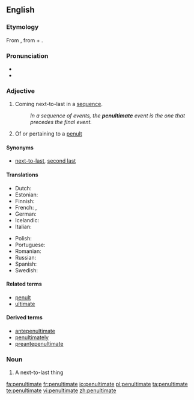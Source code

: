 {{was wotd|2006|November|29}}
==English==

===Etymology===
From {{L.}} {{term|paenultimus}}, from {{term|paene||almost}} + {{term|ultimus||last}}.

===Pronunciation===
* {{IPA|/pɪ'nʌltɪmət/}}
* {{audio|en-us-penultimate.ogg|Audio (US)}}

===Adjective===
{{en-adj|-}}

# Coming next-to-last in a [[sequence]].
#: ''In a sequence of events, the '''penultimate''' event is the one that precedes the final event.''
# {{linguistics}} Of or pertaining to a [[penult]]

====Synonyms====
* {{sense|the next-to-last}} [[next-to-last]], [[second last]]

====Translations====
{{trans-top|the next-to-last in a sequence}}
* Dutch: {{t-|nl|voorlaatste}}
* Estonian: {{t|et|eelviimane}}
* Finnish: {{t|fi|viimeistä edellinen}}
* French: {{t+|fr|avant-dernier}}, {{t+|fr|pénultième}}
* German: {{t-|de|vorletzt}}
* Icelandic: {{t|is|næstsíðastur}}
* Italian: {{t|it|penultimo}}
{{trans-mid}}
* Polish: {{t+|pl|przedostatni}}
* Portuguese: {{t|pt|penúltimo}}
* Romanian: {{t|ro|penultim}}
* Russian: {{t+|ru|предпоследний|tr=pr'edposl'édnij|sc=Cyrl}}
* Spanish: {{t|es|penúltimo}}
* Swedish: {{t|sv|näst sista}}
{{trans-bottom}}

====Related terms====
* [[penult]]
* [[ultimate]]

====Derived terms====
* [[antepenultimate]]
* [[penultimately]]
* [[preantepenultimate]]

===Noun===
{{en-noun}}

# A next-to-last thing

[[fa:penultimate]]
[[fr:penultimate]]
[[io:penultimate]]
[[pl:penultimate]]
[[ta:penultimate]]
[[te:penultimate]]
[[vi:penultimate]]
[[zh:penultimate]]